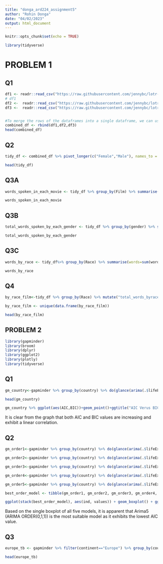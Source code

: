 ```yaml
---
title: "donga_ard224_assignment5"
author: "Rohin Donga"
date: "04/02/2023"
output: html_document
---
```


```r
knitr::opts_chunk$set(echo = TRUE)

```

```r
library(tidyverse)
```

# PROBLEM 1
## Q1
```r
df1 <- readr::read_csv("https://raw.githubusercontent.com/jennybc/lotr-tidy/master/data/The_Fellowship_Of_The_Ring.csv")
# df1
df2 <-  readr::read_csv("https://raw.githubusercontent.com/jennybc/lotr-tidy/master/data/The_Two_Towers.csv")
df3 <-  readr::read_csv("https://raw.githubusercontent.com/jennybc/lotr-tidy/master/data/The_Return_Of_The_King.csv")


#To merge the rows of the dataframes into a single dataframe, we can use the 'rbind' function
combined_df <- rbind(df1,df2,df3)
head(combined_df)

```

## Q2
```r

tidy_df <- combined_df %>% pivot_longer(c("Female","Male"), names_to = "gender", values_to = "words")

head(tidy_df)

```

## Q3A
```r

words_spoken_in_each_movie <- tidy_df %>% group_by(Film) %>% summarise(words=sum(words))

words_spoken_in_each_movie

```

## Q3B
```r

total_words_spoken_by_each_gender <- tidy_df %>% group_by(gender) %>% summarise(words=sum(words))

total_words_spoken_by_each_gender

```

## Q3C
```r

words_by_race <- tidy_df%>% group_by(Race) %>% summarise(words=sum(words))

words_by_race

```

## Q4
```r

by_race_film<-tidy_df %>% group_by(Race) %>% mutate("total_words_byrace"=sum(words)) %>% select('Film','Race','total_words_byrace')

by_race_film <- unique(data.frame(by_race_film))

head(by_race_film)

```






## PROBLEM 2


```r

library(gapminder)
library(broom)
library(dplyr)
library(ggplot2)
library(plotly)
library(tidyverse)

```

## Q1
```r

gm_country<-gapminder %>% group_by(country) %>% do(glance(arima(.$lifeExp,order=c(0,0,1)))) %>% select(AIC,BIC)

head(gm_country)

gm_country %>% ggplot(aes(AIC,BIC))+geom_point()+ggtitle("AIC Verus BIC")+theme(plot.title = (element_text(size=15, hjust = 0.5)))

```

It is clear from the graph that both AIC and BIC values are increasing and exhibit a linear correlation.

## Q2
```r

gm_order1<-gapminder %>% group_by(country) %>% do(glance(arima(.$lifeExp,order=c(0,0,1)))) %>% ungroup() %>% select('Arima1'=AIC)

gm_order2<-gapminder %>% group_by(country) %>% do(glance(arima(.$lifeExp,order=c(0,0,2)))) %>% ungroup() %>% select('Arima2'=AIC)

gm_order3<-gapminder %>% group_by(country) %>% do(glance(arima(.$lifeExp,order=c(0,0,3)))) %>% ungroup() %>% select('Arima3'=AIC)

gm_order4<-gapminder %>% group_by(country) %>% do(glance(arima(.$lifeExp,order=c(0,1,0)))) %>% ungroup() %>% select('Arima4'=AIC)

gm_order5<-gapminder %>% group_by(country) %>% do(glance(arima(.$lifeExp,order=c(0,1,1)))) %>% ungroup() %>% select('Arima5'=AIC)

best_order_model <- tibble(gm_order1, gm_order2, gm_order3, gm_order4, gm_order5)

ggplot(stack(best_order_model), aes(ind, values)) + geom_boxplot() + ggtitle("Box Plot Of AIC Value For The Five Models") + xlab("ORDER") + ylab("AIC") + theme(plot.title = element_text(size = 10)) + theme(plot.title = element_text(size=15, hjust = 0.5))

```

Based on the single boxplot of all five models, it is apparent that Arima5 (ARIMA ORDER(0,1,1)) is the most suitable model as it exhibits the lowest AIC value.

## Q3
```r

europe_tb <- gapminder %>% filter(continent=="Europe") %>% group_by(country) %>% do(tidy(arima(.$lifeExp,order=c(0,1,1))))

head(europe_tb)

```
